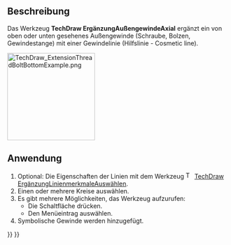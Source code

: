 <languages/>

{{Docnav/de
|[[TechDraw_ExtensionThreadBoltSide/de|ErgänzungAußengewindeSeitlich]]
|[[TechDraw_ExtensionVertexAtIntersection/de|ErgänzungKnotenAnSchnittstelle]]
|[[TechDraw_Workbench/de|TechDraw]]
|IconL=TechDraw_ExtensionThreadBoltSide.svg
|IconR=TechDraw_ExtensionVertexAtIntersection.svg
|IconC=Workbench_TechDraw.svg
}}

{{GuiCommand/de
|Name=TechDraw ExtensionThreadBoltBottom
|Name/de=TechDraw ErgänzungAußengewindeAxial
|MenuLocation=TechDraw → Ergänzungen: Mittellinien/Gewinde → Hilfslinien für Außengewinde in Achsansicht hinzufügen
|Workbenches=[[TechDraw_Workbench/de|TechDraw]]
|Shortcut=
|Version=0.20
|SeeAlso=[[TechDraw_ExtensionThreadHoleBottom/de|TechDraw ErgänzungInnengewindeAxial]]
}}

<span id="Description"></span>
==Beschreibung==

Das Werkzeug '''TechDraw ErgänzungAußengewindeAxial''' ergänzt ein von oben oder unten gesehenes Außengewinde (Schraube, Bolzen, Gewindestange) mit einer Gewindelinie (Hilfslinie - Cosmetic line).

[[Image:TechDraw_ExtensionThreadBoltBottomExample.png|200px]]
{{Caption|Rechts eine Stange mit Gewindedarstellung}}

<span id="Usage"></span>
==Anwendung==

# Optional: Die Eigenschaften der Linien mit dem Werkzeug [[Image:TechDraw_ExtensionSelectLineAttributes.svg|16px]] [[TechDraw_ExtensionSelectLineAttributes|TechDraw ErgänzungLinienmerkmaleAuswählen]].
# Einen oder mehrere Kreise auswählen.
# Es gibt mehrere Möglichkeiten, das Werkzeug aufzurufen:
#* Die Schaltfläche {{Button|[[Image:TechDraw_ExtensionThreadBoltBottom.svg|16px]] [[TechDraw_ExtensionThreadBoltBottom/de|Hilfslinien für Außengewinde in Achsansicht hinzufügen]]}} drücken.
#* Den Menüeintrag {{MenuCommand|TechDraw → Ergänzungen: Mittellinien/Gewinde → [[Image:TechDraw_ExtensionThreadBoltBottom.svg|16px]] Hilfslinien für Außengewinde in Achsansicht hinzufügen}} auswählen.
# Symbolische Gewinde werden hinzugefügt.


{{Docnav/de
|[[TechDraw_ExtensionThreadBoltSide/de|ErgänzungAußengewindeSeitlich]]
|[[TechDraw_ExtensionVertexAtIntersection/de|ErgänzungKnotenAnSchnittstelle]]
|[[TechDraw_Workbench/de|TechDraw]]
|IconL=TechDraw_ExtensionThreadBoltSide.svg
|IconR=TechDraw_ExtensionVertexAtIntersection.svg
|IconC=Workbench_TechDraw.svg
}}

{{TechDraw_Tools_navi{{#translation:}}}}
{{Userdocnavi{{#translation:}}}}
